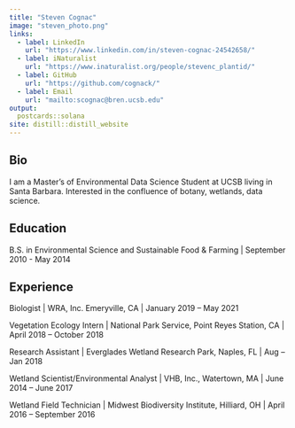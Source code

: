 ```yaml
---
title: "Steven Cognac"
image: "steven_photo.png"
links:
  - label: LinkedIn
    url: "https://www.linkedin.com/in/steven-cognac-24542658/"
  - label: iNaturalist
    url: "https://www.inaturalist.org/people/stevenc_plantid/"
  - label: GitHub
    url: "https://github.com/cognack/"
  - label: Email
    url: "mailto:scognac@bren.ucsb.edu"
output:
  postcards::solana
site: distill::distill_website
---
```


## Bio

I am a Master's of Environmental Data Science Student at UCSB living in Santa Barbara.  Interested in the confluence of botany, wetlands, data science.

## Education

B.S. in Environmental Science and Sustainable Food & Farming | September 2010 - May 2014

## Experience

Biologist | WRA, Inc. Emeryville, CA | January 2019 – May 2021

Vegetation Ecology Intern	| National Park Service, Point Reyes Station, CA | April 2018 – October 2018

Research Assistant | Everglades Wetland Research Park, Naples, FL | Aug – Jan 2018

Wetland Scientist/Environmental Analyst | VHB, Inc., Watertown, MA | June 2014 – June 2017

Wetland Field Technician | Midwest Biodiversity Institute, Hilliard, OH | April 2016 – September 2016